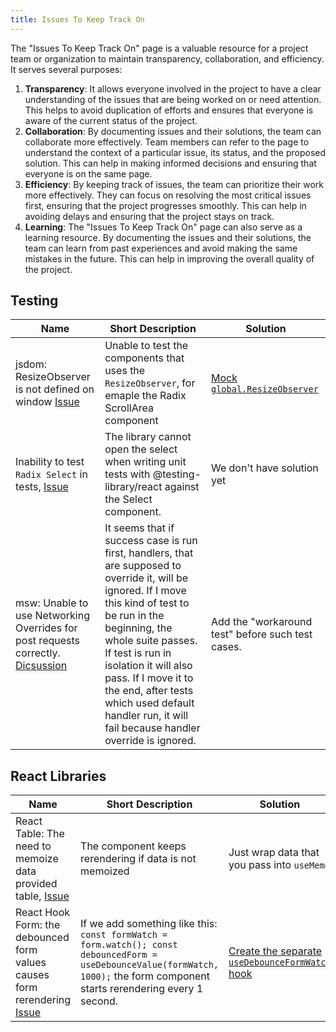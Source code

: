 ```yaml
---
title: Issues To Keep Track On
---
```


The "Issues To Keep Track On" page is a valuable resource for a project team or organization to maintain transparency, collaboration, 
and efficiency. It serves several purposes:

1. **Transparency**: It allows everyone involved in the project to have a clear understanding of the issues that are being worked on or 
need attention. This helps to avoid duplication of efforts and ensures that everyone is aware of the current status of the project.
2. **Collaboration**: By documenting issues and their solutions, the team can collaborate more effectively. Team members can refer to the 
page to understand the context of a particular issue, its status, and the proposed solution. This can help in making informed decisions 
and ensuring that everyone is on the same page.
3. **Efficiency**: By keeping track of issues, the team can prioritize their work more effectively. They can focus on resolving the most 
critical issues first, ensuring that the project progresses smoothly. This can help in avoiding delays and ensuring that the project 
stays on track.
4. **Learning**: The "Issues To Keep Track On" page can also serve as a learning resource. By documenting the issues and their solutions, 
the team can learn from past experiences and avoid making the same mistakes in the future. This can help in improving the overall 
quality of the project.

## Testing

<table>
  <thead>
    <tr>
      <th>Name</th>
      <th>Short Description</th>
      <th>Solution</th>
    </tr>
  </thead>
  <tbody>
    <tr>
      <td>jsdom: ResizeObserver is not defined on window  <a href="https://github.com/jsdom/jsdom/issues/3368">Issue</a></td>
      <td>Unable to test the components that uses the <code>ResizeObserver</code>, for emaple the Radix ScrollArea component</td>
      <td><a href="https://github.com/jsdom/jsdom/issues/3368#issuecomment-1147970817">Mock <code>global.ResizeObserver</code></a></td>
    </tr>
    <tr>
      <td>Inability to test <code>Radix Select</code> in tests, <a href="https://github.com/radix-ui/primitives/issues/1822">Issue</a></td>
      <td>The library cannot open the select when writing unit tests with @testing-library/react against the Select component.</td>
      <td>We don't have solution yet</td>
    </tr>
    <tr>
      <td>msw: Unable to use Networking Overrides for post requests correctly. <a href="https://github.com/mswjs/msw/discussions/1970">Dicsussion</a></td>
      <td>It seems that if success case is run first, handlers, that are supposed to override it, will be ignored. If I move this
        kind of test to be run in the beginning, the whole suite passes. If test is run in isolation it will also pass. If I move it to 
        the end, after tests which used default handler run, it will fail because handler override is ignored.</td>
      <td>Add the "workaround test" before such test cases.</td>
    </tr>
  </tbody>
</table>

## React Libraries 

<table>
  <thead>
    <tr>
      <th>Name</th>
      <th>Short Description</th>
      <th>Solution</th>
    </tr>
  </thead>
  <tbody>
    <tr>
      <td>React Table: The need to memoize data provided table, <a href='https://github.com/TanStack/table/issues/4614'>Issue</a></td>
      <td>The component keeps rerendering if data is not memoized</td>
      <td>Just wrap data that you pass into <code>useMemo</code></td>
    </tr>
    <tr>
      <td>React Hook Form: the debounced form values causes form rerendering  <a href="https://github.com/orgs/react-hook-form/discussions/3078">Issue</a></td>
      <td>If we add something like this: <code>const formWatch = form.watch(); const debouncedForm = useDebounceValue(formWatch, 1000);</code> the 
      form component starts rerendering every 1 second.</td>
      <td><a href="https://github.com/orgs/react-hook-form/discussions/3078#discussioncomment-5937584">Create the separate <code>useDebounceFormWatch</code> hook</a></td>
    </tr>
  </tbody>
</table>